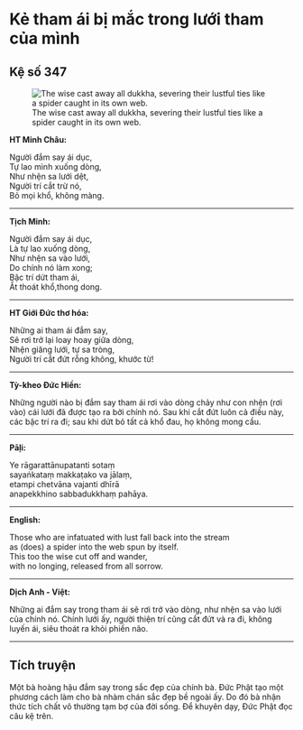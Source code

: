 # Kẻ tham ái bị mắc trong lưới tham của mình {- #ke-tham-ai-bi-mac-trong-luoi-tham-cua-minh}

## Kệ số 347 {- #ke-so-347}

![The wise cast away all dukkha, severing their lustful ties like a spider caught in its own web.](images/kinh-phap-cu-ke-so-347-dhammapada-verse-347.jpg){fig-align="center" .lightbox}

**HT Minh Châu:**

Người đắm say ái dục,  
Tự lao mình xuống dòng,  
Như nhện sa lưới dệt,  
Người trí cắt trừ nó,  
Bỏ mọi khổ, không màng.  

<hr class="divider">

**Tịch Minh:**

Người đắm say ái dục,  
Là tự lao xuống dòng,  
Như nhện sa vào lưới,  
Do chính nó làm xong;  
Bậc trí dứt tham ái,  
Ắt thoát khổ,thong dong.  

<hr class="divider">

**HT Giới Đức thơ hóa:**

Những ai tham ái đắm say,  
Sẽ rơi trở lại loay hoay giữa dòng,  
Nhện giăng lưới, tự sa tròng,  
Người trí cắt đứt rỗng không, khước từ!  

<hr class="divider">

**Tỳ-kheo Đức Hiền:**

Những người nào bị đắm say tham ái rơi vào dòng chảy như con nhện (rơi vào) cái lưới đã được tạo ra bởi chính nó. Sau khi cắt đứt luôn cả điều này, các bậc trí ra đi; sau khi dứt bỏ tất cả khổ đau, họ không mong cầu.  

<hr class="divider">

**Pāḷi:**

Ye rāgarattānupatanti sotaṃ  
sayaṅkataṃ makkaṭako va jālaṃ,  
etampi chetvāna vajanti dhīrā  
anapekkhino sabbadukkhaṃ pahāya.  

<hr class="divider">

**English:**

Those who are infatuated with lust fall back into the stream  
as (does) a spider into the web spun by itself.  
This too the wise cut off and wander,  
with no longing, released from all sorrow.  

<hr class="divider">

**Dịch Anh - Việt:**

Những ai đắm say trong tham ái sẽ rơi trở vào dòng, như nhện sa vào lưới của chính nó. Chính lưới ấy, người thiện trí cũng cắt đứt và ra đi, không luyến ái, siêu thoát ra khỏi phiền não.  

<hr class="divider">

## Tích truyện {- #tich-truyen}

Một bà hoàng hậu đắm say trong sắc đẹp của chính bà. Ðức Phật tạo một phương cách làm cho bà nhàm chán sắc đẹp bề ngoài ấy. Do đó bà nhận thức tích chất vô thường tạm bợ của đời sống. Ðể khuyên dạy, Ðức Phật đọc câu kệ trên.  